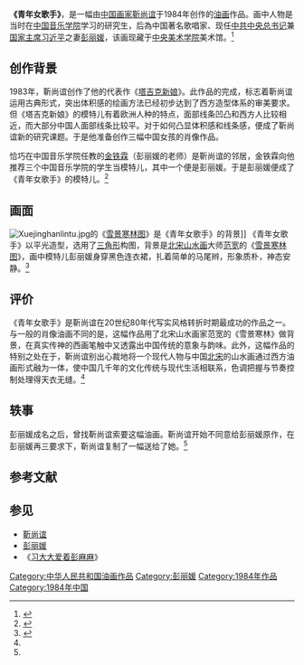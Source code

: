 {{Painting
| image_file         =青年女歌手.jpg|100px
| title              =青年女歌手
| artist             =[[靳尚谊|靳尚谊]]
| year               =1984
| type               =油画
| height             =
| width              =
| height_inch        = 
| width_inch         = 
| diameter_cm        = 
| diameter_inch      = 
| city               = 北京
| museum             = [[中央美术学院|中央美术学院]]美术馆
}}

'''《青年女歌手》'''，是一幅由[[中国|中国]][[画家|画家]][[靳尚谊|靳尚谊]]于1984年创作的[[油画|油画]]作品。画中人物是当时在[[中国音乐学院|中国音乐学院]]学习的研究生，后為中国著名歌唱家、现任[[中国共产党中央委员会总书记|中共中央总书记]]兼[[中华人民共和国主席|国家主席]][[习近平|习近平]]之妻[[彭丽媛|彭丽媛]]，该画现藏于[[中央美术学院|中央美术学院]]美术馆。<ref>{{cite web |url=http://henan.163.com/13/0408/11/8RUDQAF70227057T.html |language=zh-cn |title=彭丽媛读研时做模特 靳尚谊作品现身武美引追问 |publisher=网易 |date=2013-04-08 |accessdate= |archive-url=https://web.archive.org/web/20160311195623/http://henan.163.com/13/0408/11/8RUDQAF70227057T.html |archive-date=2016-03-11 |dead-url=yes }}</ref>

==创作背景==
1983年，靳尚谊创作了他的代表作《[[塔吉克新娘|塔吉克新娘]]》。此作品的完成，标志着靳尚谊运用古典形式，突出体积感的绘画方法已经初步达到了西方造型体系的审美要求。但《塔吉克新娘》的模特儿有着欧洲人种的特点，面部线条凹凸和西方人比较相近，而大部分中国人面部线条比较平。对于如何凸显体积感和线条感，便成了靳尚谊新的研究课题。于是他准备创作三幅中国女孩的肖像作品。
 
恰巧在中国音乐学院任教的[[金铁霖|金铁霖]]（彭丽媛的老师）是靳尚谊的邻居，金铁霖向他推荐三个中国音乐学院的学生当模特儿，其中一个便是彭丽媛。于是彭丽媛便成了《青年女歌手》的模特儿。<ref name="博宝20110215">{{cite web |url=http://news.artxun.com/jinshangyi-1582-7907960.shtml |language=zh-cn |title=靳尚谊 靳尚谊《青年女歌手像》——邀彭丽媛做模特 |publisher=博宝艺术网 |date=2011-02-15 |accessdate= |archive-url=https://web.archive.org/web/20130530121222/http://news.artxun.com/jinshangyi-1582-7907960.shtml |archive-date=2013-05-30 |dead-url=yes }}</ref>

==画面==
[[File:Xuejinghanlintu.jpg|right]]的《[[雪景寒林图|雪景寒林图]]》是《青年女歌手》的背景]]
《青年女歌手》以平光造型，选用了[[三角形|三角形]]构图，背景是[[北宋|北宋]][[山水画|山水画]]大师[[范宽|范宽]]的《[[雪景寒林图|雪景寒林图]]》，画中模特儿彭丽媛身穿黑色连衣裙，扎着简单的马尾辫，形象质朴，神态安静。<ref>{{cite web |url=http://art.longhoo.net/2011-10/26/content_7416825.htm |language=zh-cn |title=靳尚谊 作品 《青年女歌手》欣赏 |publisher=龙虎艺术网 |date=2011-10-26 |accessdate= |deadurl=yes |archiveurl=https://web.archive.org/web/20130528083922/http://art.longhoo.net/2011-10/26/content_7416825.htm |archivedate=2013-05-28 }}</ref>

==评价==
《青年女歌手》是靳尚谊在20世纪80年代写实风格转折时期最成功的作品之一。与一般的肖像油画不同的是，这幅作品用了北宋山水画家范宽的《雪景寒林》做背景，在真实传神的西画笔触中又透露出中国传统的意象与韵味。此外，这幅作品的特别之处在于，靳尚谊别出心裁地将一个现代人物与中国[[北宋|北宋]]的山水画通过西方油画形式融为一体，使中国几千年的文化传统与现代生活相联系，色调把握与节奏控制处理得天衣无缝。<ref name="博宝20110215" />

==轶事==
彭丽媛成名之后，曾找靳尚谊索要这幅油画。靳尚谊开始不同意给彭丽媛原作，在彭丽媛再三要求下，靳尚谊复制了一幅送给了她。<ref name="博宝20110215" />
 
== 参考文献 ==
{{Reflist|2}}

== 参见 ==
* [[靳尚谊|靳尚谊]]
* [[彭丽媛|彭丽媛]]
* 《[[习大大爱着彭麻麻|习大大爱着彭麻麻]]》

[[Category:中华人民共和国油画作品|Category:中华人民共和国油画作品]]
[[Category:彭丽媛|Category:彭丽媛]]
[[Category:1984年作品|Category:1984年作品]]
[[Category:1984年中国|Category:1984年中国]]